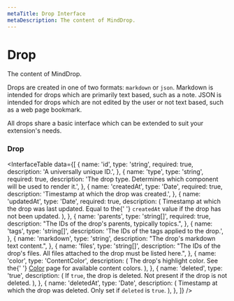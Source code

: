 ```yaml
---
metaTitle: Drop Interface
metaDescription: The content of MindDrop.
---
```


# Drop

<Description>The content of MindDrop.</Description>

Drops are created in one of two formats: `markdown` or `json`. Markdown is intended for drops which are primarily text based, such as a note. JSON is intended for drops which are not edited by the user or not text based, such as a web page bookmark.

All drops share a basic interface which can be extended to suit your extension's needs.

### Drop

<InterfaceTable
  data={[
    {
      name: 'id',
      type: 'string',
      required: true,
      description: 'A universally unique ID.',
    },
    {
      name: 'type',
      type: 'string',
      required: true,
      description:
        'The drop type. Determines which component will be used to render it.',
    },
    {
      name: 'createdAt',
      type: 'Date',
      required: true,
      description: 'Timestamp at which the drop was created.',
    },
    {
      name: 'updatedAt',
      type: 'Date',
      required: true,
      description: (
        <span>
          Timestamp at which the drop was last updated. Equal to the{' '}
          <Code>createdAt</Code> value if the drop has not been
          updated.
        </span>
      ),
    },
    {
      name: 'parents',
      type: 'string[]',
      required: true,
      description: "The IDs of the drop's parents, typically topics.",
    },
    {
      name: 'tags',
      type: 'string[]',
      description: 'The IDs of the tags applied to the drop.',
    },
    {
      name: 'markdown',
      type: 'string',
      description: "The drop's markdown text content.",
    },
    {
      name: 'files',
      type: 'string[]',
      description:
        "The IDs of the drop's files. All files attached to the drop must be listed here.",
    },
    {
      name: 'color',
      type: 'ContentColor',
      description: (
        <span>
          The drop's highlight color. See the{' '}
          <a href="color#content-colors">Color</a> page for available
          content colors.
        </span>
      ),
    },
    {
      name: 'deleted',
      type: 'true',
      description: (
        <span>
          If <Code>true</Code>, the drop is deleted. Not present if
          the drop is not deleted.
        </span>
      ),
    },
    {
      name: 'deletedAt',
      type: 'Date',
      description: (
        <span>
          Timestamp at which the drop was deleted. Only set if
          <Code>deleted</Code> is <Code>true</Code>.
        </span>
      ),
    },
  ]}
/>
